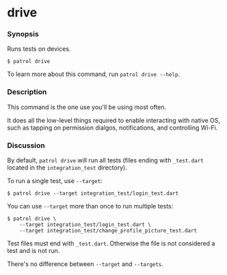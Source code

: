 # drive

### Synopsis

Runs tests on devices.

```console
$ patrol drive
```

To learn more about this command, run `patrol drive --help`.

### Description

This command is the one use you'll be using most often.

It does all the low-level things required to enable interacting with native OS,
such as tapping on permission dialgos, notifications, and controlling Wi-Fi.

### Discussion

By default, `patrol drive` will run all tests (files ending with `_test.dart`
located in the `integration_test` directory).

To run a single test, use `--target`:

```console
$ patrol drive --target integration_test/login_test.dart
```

You can use `--target` more than once to run multiple tests:

```console
$ patrol drive \
    --target integration_test/login_test.dart \
    --target integration_test/change_profile_picture_test.dart
```

Test files must end with `_test.dart`. Otherwise the file is not considered a
test and is not run.

There's no difference between `--target` and `--targets`.
